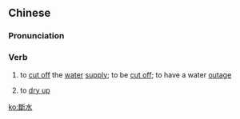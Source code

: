 ==Chinese==
{{zh-forms|s=断水}}

===Pronunciation===
{{zh-pron
|m=duànshuǐ
|c=tyun5 seoi2
|h=pfs=thôn-súi
|mn=toān-chúi
|cat=v
}}

===Verb===
{{zh-verb}}

# to [[cut off]] the [[water]] [[supply]]; {{lb|zh|of water supply}} to be [[cut off]]; to have a water [[outage]]
# {{lb|zh|of a river}} to [[dry up]]

[[ko:斷水]]